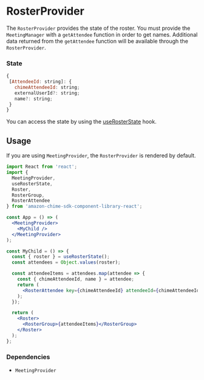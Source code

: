 <Meta title="SDK Providers/RosterProvider" />

# RosterProvider

The `RosterProvider` provides the state of the roster. You must provide the `MeetingManager` with a `getAttendee` function in order to get names. Additional data returned from the `getAttendee` function will be available through the `RosterProvider`.

### State

```javascript
{
 [AttendeeId: string]: {
   chimeAttendeeId: string;
   externalUserId?: string;
   name?: string;
 }
}
```
You can access the state by using the [useRosterState](/?path=/docs/sdk-hooks-userosterstate--page) hook.

## Usage

If you are using `MeetingProvider`, the `RosterProvider` is rendered by default.

```jsx
import React from 'react';
import {
  MeetingProvider,
  useRosterState,
  Roster,
  RosterGroup,
  RosterAttendee
} from 'amazon-chime-sdk-component-library-react';

const App = () => (
  <MeetingProvider>
    <MyChild />
  </MeetingProvider>
);

const MyChild = () => {
  const { roster } = useRosterState();
  const attendees = Object.values(roster);

  const attendeeItems = attendees.map(attendee => {
    const { chimeAttendeeId, name } = attendee;
    return (
      <RosterAttendee key={chimeAttendeeId} attendeeId={chimeAttendeeId} />
    );
  });

  return (
    <Roster>
      <RosterGroup>{attendeeItems}</RosterGroup>
    </Roster>
  );
};
```

### Dependencies

- `MeetingProvider`
